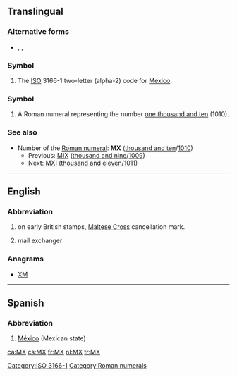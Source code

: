 {{also|Mx}}
==Translingual==

===Alternative forms===
* {{l|mul|mx}}, {{l|mul|MVV}}, {{l|mul|mvv}}

===Symbol===
{{head|mul|symbol}}
# The [[ISO]] 3166-1 two-letter (alpha-2) code for [[Mexico]].

===Symbol===
{{head|mul|numeral symbol}}

# A Roman numeral representing the number [[one thousand and ten]] (1010).

===See also===
* Number of the [[Roman numeral]]: '''MX''' ([[thousand and ten]]/[[1010]])
** Previous: [[MIX]] ([[thousand and nine]]/[[1009]])
** Next: [[MXI]] ([[thousand and eleven]]/[[1011]])

[[Category:ISO 3166-1]]
[[Category:Roman numerals]]

----

==English==

===Abbreviation===
{{rfc-header|Abbreviation}}
{{head|en|abbreviation}}

# {{label|en|philately}} on early British stamps, [[w:Maltese Cross#United Kingdom|Maltese Cross]] cancellation mark.
# {{label|en|Internet}} mail exchanger

===Anagrams===
* [[XM#English|XM]]

----

==Spanish==

===Abbreviation===
{{rfc-header|Abbreviation}}
{{head|es|abbreviation}}

# [[México]] (Mexican state)

[[ca:MX]]
[[cs:MX]]
[[fr:MX]]
[[nl:MX]]
[[tr:MX]]